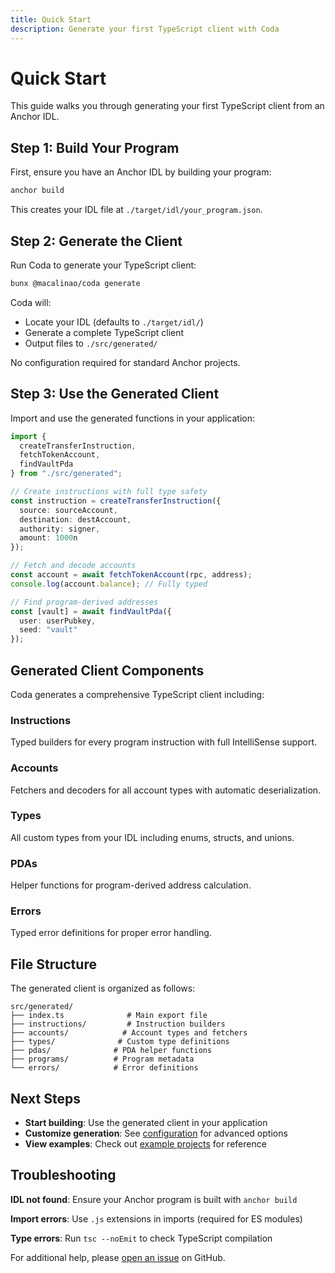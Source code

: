 ```yaml
---
title: Quick Start
description: Generate your first TypeScript client with Coda
---
```


# Quick Start

This guide walks you through generating your first TypeScript client from an Anchor IDL.

## Step 1: Build Your Program

First, ensure you have an Anchor IDL by building your program:

```bash
anchor build
```

This creates your IDL file at `./target/idl/your_program.json`.

## Step 2: Generate the Client

Run Coda to generate your TypeScript client:

```bash
bunx @macalinao/coda generate
```

Coda will:
- Locate your IDL (defaults to `./target/idl/`)
- Generate a complete TypeScript client
- Output files to `./src/generated/`

No configuration required for standard Anchor projects.

## Step 3: Use the Generated Client

Import and use the generated functions in your application:

```typescript
import { 
  createTransferInstruction,
  fetchTokenAccount,
  findVaultPda 
} from "./src/generated";

// Create instructions with full type safety
const instruction = createTransferInstruction({
  source: sourceAccount,
  destination: destAccount,
  authority: signer,
  amount: 1000n
});

// Fetch and decode accounts
const account = await fetchTokenAccount(rpc, address);
console.log(account.balance); // Fully typed

// Find program-derived addresses
const [vault] = await findVaultPda({
  user: userPubkey,
  seed: "vault"
});
```

## Generated Client Components

Coda generates a comprehensive TypeScript client including:

### **Instructions**
Typed builders for every program instruction with full IntelliSense support.

### **Accounts**
Fetchers and decoders for all account types with automatic deserialization.

### **Types**
All custom types from your IDL including enums, structs, and unions.

### **PDAs**
Helper functions for program-derived address calculation.

### **Errors**
Typed error definitions for proper error handling.

## File Structure

The generated client is organized as follows:

```
src/generated/
├── index.ts              # Main export file
├── instructions/         # Instruction builders
├── accounts/            # Account types and fetchers
├── types/              # Custom type definitions
├── pdas/              # PDA helper functions
├── programs/          # Program metadata
└── errors/            # Error definitions
```

## Next Steps

- **Start building**: Use the generated client in your application
- **Customize generation**: See [configuration](/docs/configuration) for advanced options
- **View examples**: Check out [example projects](/docs/examples) for reference

## Troubleshooting

**IDL not found**: Ensure your Anchor program is built with `anchor build`

**Import errors**: Use `.js` extensions in imports (required for ES modules)

**Type errors**: Run `tsc --noEmit` to check TypeScript compilation

For additional help, please [open an issue](https://github.com/macalinao/coda/issues) on GitHub.